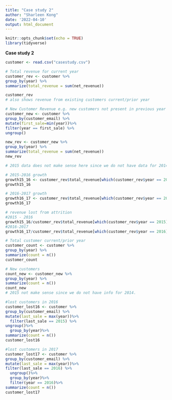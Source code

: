 ---
title: "Case study 2"
author: "Sharleen Kong"
date: '2022-04-10'
output: html_document
---

```{r setup, include=FALSE}
knitr::opts_chunk$set(echo = TRUE)
library(tidyverse)
```

**Case study 2**
```{r}
customer <- read.csv("casestudy.csv")

# Total revenue for current year
customer_rev <- customer %>%
group_by(year) %>%
summarize(total_revenue = sum(net_revenue))

customer_rev
# also shows revenue from existing customers current/prior year


```

```{r}
# New Customer Revenue e.g. new customers not present in previous year only
customer_new <- customer %>%
group_by(customer_email) %>%
mutate(first_sale=min(year))%>%
filter(year == first_sale) %>%
ungroup()

new_rev <- customer_new %>%
group_by(year) %>%
summarize(total_revenue = sum(net_revenue))
new_rev

# 2015 data does not make sense here since we do not have data for 2014 
```

```{r}
# 2015-2016 growth
growth15_16 <- customer_rev$total_revenue[which(customer_rev$year == 2016)] - customer_rev$total_revenue[which(customer_rev$year == 2015)]
growth15_16

# 2016-2017 growth
growth16_17 <- customer_rev$total_revenue[which(customer_rev$year == 2017)] - customer_rev$total_revenue[which(customer_rev$year == 2016)]
growth16_17

# revenue lost from attrition
#2015 - 2016
growth15_16/customer_rev$total_revenue[which(customer_rev$year == 2015)]
#2016-2017
growth16_17/customer_rev$total_revenue[which(customer_rev$year == 2016)]
```

```{r}
# Total customer current/prior year
customer_count <- customer %>%
group_by(year) %>%
summarize(count = n())
customer_count
```

```{r}
# New customers
count_new <- customer_new %>%
group_by(year) %>%
summarize(count = n())
count_new
# 2015 not make sense since we do not have info for 2014.
```

```{r}
#lost customers in 2016
customer_lost16 <- customer %>%
group_by(customer_email) %>%
mutate(last_sale = max(year))%>%
  filter(last_sale == 2015) %>%
ungroup()%>%
  group_by(year)%>%
summarize(count = n())
customer_lost16

#lost customers in 2017
customer_lost17 <- customer %>%
group_by(customer_email) %>%
mutate(last_sale = max(year))%>%
filter(last_sale == 2016) %>%
  ungroup()%>%
  group_by(year)%>%
  filter(year == 2016)%>%
summarize(count = n())
customer_lost17
```
